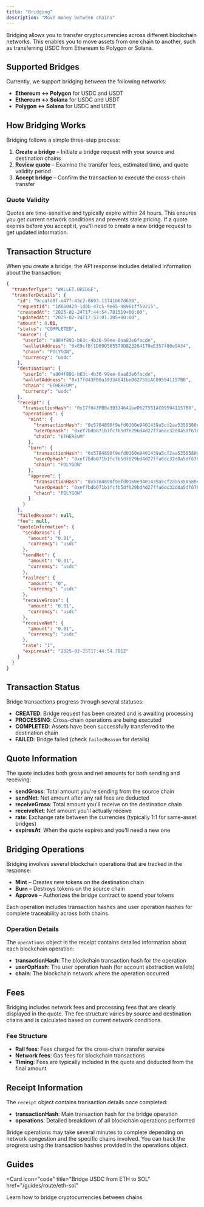 ```yaml
---
title: "Bridging"
description: "Move money between chains"
---
```


Bridging allows you to transfer cryptocurrencies across different blockchain networks. This enables you to move assets from one chain to another, such as transferring USDC from Ethereum to Polygon or Solana.

## Supported Bridges

Currently, we support bridging between the following networks:

- **Ethereum ↔ Polygon** for USDC and USDT
- **Ethereum ↔ Solana** for USDC and USDT
- **Polygon ↔ Solana** for USDC and USDT

## How Bridging Works

Bridging follows a simple three-step process:

1. **Create a bridge** – Initiate a bridge request with your source and destination chains
2. **Review quote** – Examine the transfer fees, estimated time, and quote validity period
3. **Accept bridge** – Confirm the transaction to execute the cross-chain transfer

### Quote Validity

Quotes are time-sensitive and typically expire within 24 hours. This ensures you get current network conditions and prevents stale pricing. If a quote expires before you accept it, you'll need to create a new bridge request to get updated information.

## Transaction Structure

When you create a bridge, the API response includes detailed information about the transaction:

```json
{
  "transferType": "WALLET.BRIDGE",
  "transferDetails": {
    "id": "9ccafd0f-e47f-43c2-8693-13741b67d638",
    "requestId": "1d860428-1d0b-47c5-9e65-98961ff59215",
    "createdAt": "2025-02-24T17:44:54.781519+00:00",
    "updatedAt": "2025-02-24T17:57:01.185+00:00",
    "amount": 0.01,
    "status": "COMPLETED",
    "source": {
      "userId": "a804f891-b63c-4b36-99ee-0aa83e6facde",
      "walletAddress": "0xE9cfBf1D690565579D823264170eE357f80e9A34",
      "chain": "POLYGON",
      "currency": "usdc"
    },
    "destination": {
      "userId": "a804f891-b63c-4b36-99ee-0aa83e6facde",
      "walletAddress": "0x17f043FB0a39334641beD627551AC095941157B0",
      "chain": "ETHEREUM",
      "currency": "usdc"
    },
    "receipt": {
      "transactionHash": "0x17f043FB0a39334641beD627551AC095941157B0",
      "operations": {
        "mint": {
          "transactionHash": "0x5784890f9efd0160e9401439a5cf2aa5350580ecf48f9ca2af617338ae089e53",
          "userOpHash": "0xef7bdb071b1fcfb5df629bd4d27ffa6dc32d0a5df676f26fb8c25311df1185ac",
          "chain": "ETHEREUM"
        },
        "burn": {
          "transactionHash": "0x5784890f9efd0160e9401439a5cf2aa5350580ecf48f9ca2af617338ae089e53",
          "userOpHash": "0xef7bdb071b1fcfb5df629bd4d27ffa6dc32d0a5df676f26fb8c25311df1185ac",
          "chain": "POLYGON"
        },
        "approve": {
          "transactionHash": "0x5784890f9efd0160e9401439a5cf2aa5350580ecf48f9ca2af617338ae089e53",
          "userOpHash": "0xef7bdb071b1fcfb5df629bd4d27ffa6dc32d0a5df676f26fb8c25311df1185ac",
          "chain": "POLYGON"
        }
      }
    },
    "failedReason": null,
    "fee": null,
    "quoteInformation": {
      "sendGross": {
        "amount": "0.01",
        "currency": "usdc"
      },
      "sendNet": {
        "amount": "0.01",
        "currency": "usdc"
      },
      "railFee": {
        "amount": "0",
        "currency": "usdc"
      },
      "receiveGross": {
        "amount": "0.01",
        "currency": "usdc"
      },
      "receiveNet": {
        "amount": "0.01",
        "currency": "usdc"
      },
      "rate": "1",
      "expiresAt": "2025-02-25T17:44:54.781Z"
    }
  }
}
```

## Transaction Status

Bridge transactions progress through several statuses:

- **CREATED**: Bridge request has been created and is awaiting processing
- **PROCESSING**: Cross-chain operations are being executed
- **COMPLETED**: Assets have been successfully transferred to the destination chain
- **FAILED**: Bridge failed (check `failedReason` for details)

## Quote Information

The quote includes both gross and net amounts for both sending and receiving:

- **sendGross**: Total amount you're sending from the source chain
- **sendNet**: Net amount after any rail fees are deducted
- **receiveGross**: Total amount you'll receive on the destination chain
- **receiveNet**: Net amount you'll actually receive
- **rate**: Exchange rate between the currencies (typically 1:1 for same-asset bridges)
- **expiresAt**: When the quote expires and you'll need a new one

## Bridging Operations

Bridging involves several blockchain operations that are tracked in the response:

- **Mint** – Creates new tokens on the destination chain
- **Burn** – Destroys tokens on the source chain
- **Approve** – Authorizes the bridge contract to spend your tokens

Each operation includes transaction hashes and user operation hashes for complete traceability across both chains.

### Operation Details

The `operations` object in the receipt contains detailed information about each blockchain operation:

- **transactionHash**: The blockchain transaction hash for the operation
- **userOpHash**: The user operation hash (for account abstraction wallets)
- **chain**: The blockchain network where the operation occurred

## Fees

Bridging includes network fees and processing fees that are clearly displayed in the quote. The fee structure varies by source and destination chains and is calculated based on current network conditions.

### Fee Structure

- **Rail fees**: Fees charged for the cross-chain transfer service
- **Network fees**: Gas fees for blockchain transactions
- **Timing**: Fees are typically included in the quote and deducted from the final amount

## Receipt Information

The `receipt` object contains transaction details once completed:

- **transactionHash**: Main transaction hash for the bridge operation
- **operations**: Detailed breakdown of all blockchain operations performed

<Note>
  Bridge operations may take several minutes to complete depending on network
  congestion and the specific chains involved. You can track the progress using
  the transaction hashes provided in the operations object.
</Note>

## Guides

<Card
  icon="code"
  title="Bridge USDC from ETH to SOL"
  href="/guides/route/eth-sol"
>
  Learn how to bridge cryptocurrencies between chains
</Card>
